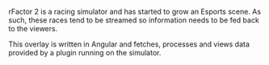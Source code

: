 rFactor 2 is a racing simulator and has started to grow an Esports scene. As such, these races tend to be streamed so information needs to be fed back to the viewers.

This overlay is written in Angular and fetches, processes and views data provided by a plugin running on the simulator.
